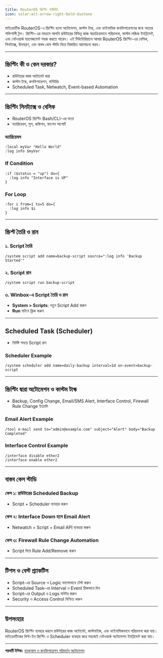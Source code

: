 ```yaml
---
title: RouterOS স্ক্রিপ্টিং পরিচিতি
icon: solar:alt-arrow-right-bold-duotone
---
```


মাইক্রোটিক RouterOS-এ স্ক্রিপ্টিং হলো অটোমেশন, কাস্টম টাস্ক, এবং ডাইনামিক কনফিগারেশনের জন্য অত্যন্ত শক্তিশালী টুল। স্ক্রিপ্টিং-এর মাধ্যমে আপনি রাউটারের বিভিন্ন কাজ স্বয়ংক্রিয়ভাবে পরিচালনা, কাস্টম লজিক ইমপ্লিমেন্ট, এবং নেটওয়ার্ক ম্যানেজমেন্ট সহজ করতে পারেন। এই টিউটোরিয়ালে আমরা RouterOS স্ক্রিপ্টিং-এর বেসিক, সিনট্যাক্স, উদাহরণ, এবং বাস্তব কেস স্টাডি নিয়ে বিস্তারিত আলোচনা করব।

---

## স্ক্রিপ্টিং কী ও কেন দরকার?

- রাউটারের কাজ অটোমেট করা
- কাস্টম টাস্ক, কনফিগারেশন, মনিটরিং
- Scheduled Task, Netwatch, Event-based Automation

---

## স্ক্রিপ্টিং সিনট্যাক্স ও বেসিক

- RouterOS স্ক্রিপ্টিং Bash/CLI-এর মতো
- ভ্যারিয়েবল, লুপ, কন্ডিশন, ফাংশন সাপোর্ট

### ভ্যারিয়েবল
```shell
:local myVar "Hello World"
:log info $myVar
```

### If Condition
```shell
:if ($status = "up") do={
  :log info "Interface is UP"
}
```

### For Loop
```shell
:for i from=1 to=5 do={
  :log info $i
}
```

---

## স্ক্রিপ্ট তৈরি ও রান

### ১. Script তৈরি
```shell
/system script add name=backup-script source=":log info 'Backup Started'"
```

### ২. Script রান
```shell
/system script run backup-script
```

### ৩. Winbox-এ Script তৈরি ও রান
- **System > Scripts**: নতুন Script Add করুন
- **Run** বাটনে ক্লিক করুন

---

## Scheduled Task (Scheduler)

- নির্দিষ্ট সময়ে Script রান

### Scheduler Example
```shell
/system scheduler add name=daily-backup interval=1d on-event=backup-script
```

---

## স্ক্রিপ্টিং দ্বারা অটোমেশন ও কাস্টম টাস্ক

- Backup, Config Change, Email/SMS Alert, Interface Control, Firewall Rule Change ইত্যাদি

### Email Alert Example
```shell
/tool e-mail send to="admin@example.com" subject="Alert" body="Backup Completed"
```

### Interface Control Example
```shell
/interface disable ether2
/interface enable ether2
```

---

## বাস্তব কেস স্টাডি

### কেস ১: রাউটারের Scheduled Backup
- Script + Scheduler ব্যবহার করুন

### কেস ২: Interface Down হলে Email Alert
- Netwatch + Script + Email API ব্যবহার করুন

### কেস ৩: Firewall Rule Change Automation
- Script দিয়ে Rule Add/Remove করুন

---

## টিপস ও বেস্ট প্র্যাকটিস
- Script-এর Source ও Logic ভালোভাবে টেস্ট করুন
- Scheduled Task-এর Interval ও Event ঠিকভাবে দিন
- Script-এর Output ও Logs মনিটর করুন
- Security ও Access Control নিশ্চিত করুন

---

## উপসংহার

RouterOS স্ক্রিপ্টিং ব্যবহার করলে রাউটারের কাজ অটোমেট, কাস্টমাইজ, এবং ডাইনামিকভাবে পরিচালনা করা যায়। মাইক্রোটিকের বিল্ট-ইন স্ক্রিপ্টিং ও Scheduler ব্যবহার করে সহজেই নেটওয়ার্ক অটোমেশন ইমপ্লিমেন্ট করা যায়।

---

**পরবর্তী টপিক:** [ব্যাকআপ ও কনফিগারেশন পরিবর্তন অটোমেশন](/mikrotik/backup-automation)
